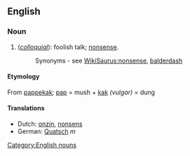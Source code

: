 ==English==
===Noun===
[[Category:English nouns]]
#(''[[colloquial]]''): foolish talk; [[nonsense]].
#:Synonyms - see [[WikiSaurus:nonsense]], [[balderdash]]
====Etymology====
From {{D.}} [[pappekak]]; [[pap]] = mush + [[kak]] ''(vulgar)'' = dung
====Translations====
*Dutch: [[onzin]], [[nonsens]]
*German: [[Quatsch]] ''m''